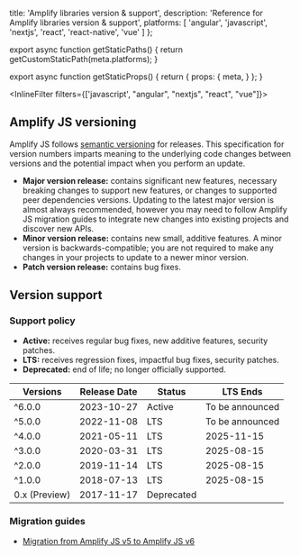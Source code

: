 
  title: 'Amplify libraries version & support',
  description: 'Reference for Amplify libraries version & support',
  platforms: [
    'angular',
    'javascript',
    'nextjs',
    'react',
    'react-native',
    'vue'
  ]
};

export async function getStaticPaths() {
  return getCustomStaticPath(meta.platforms);
}

export async function getStaticProps() {
  return {
    props: {
      meta,
    }
  };
}

<InlineFilter filters={['javascript', "angular", "nextjs", "react", "vue"]}>

## Amplify JS versioning

Amplify JS follows [semantic versioning](https://semver.org/) for releases. This specification for version numbers imparts meaning to the underlying code changes between versions and the potential impact when you perform an update.

- **Major version release:** contains significant new features, necessary breaking changes to support new features, or changes to supported peer dependencies versions. Updating to the latest major version is almost always recommended, however you may need to follow Amplify JS migration guides to integrate new changes into existing projects and discover new APIs.
- **Minor version release:** contains new small, additive features. A minor version is backwards-compatible; you are not required to make any changes in your projects to update to a newer minor version.
- **Patch version release:** contains bug fixes.

## Version support

### Support policy

- **Active:** receives regular bug fixes, new additive features, security patches.
- **LTS:** receives regression fixes, impactful bug fixes, security patches.
- **Deprecated:** end of life; no longer officially supported.


| Versions      | Release Date | Status     | LTS Ends        |
| ------------- | ------------ | ---------- | --------------- |
| ^6.0.0        | 2023-10-27   | Active     | To be announced |
| ^5.0.0        | 2022-11-08   | LTS        | To be announced |
| ^4.0.0        | 2021-05-11   | LTS        | 2025-11-15      |
| ^3.0.0        | 2020-03-31   | LTS        | 2025-08-15      |
| ^2.0.0        | 2019-11-14   | LTS        | 2025-08-15      |
| ^1.0.0        | 2018-07-13   | LTS        | 2025-08-15      |
| 0.x (Preview) | 2017-11-17   | Deprecated |                 |

### Migration guides

- [Migration from Amplify JS v5 to Amplify JS v6](https://hui-chore-js-lts.d1ywzrxfkb9wgg.amplifyapp.com/gen1/react/build-a-backend/troubleshooting/migrate-from-javascript-v5-to-v6/)
</InlineFilter>
